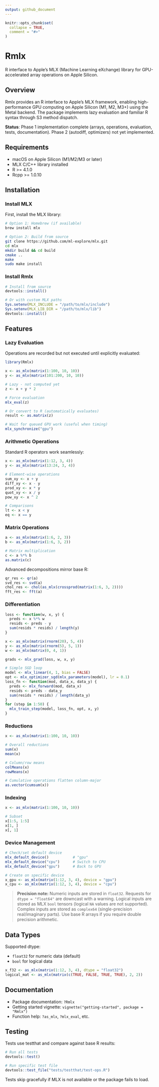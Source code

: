 ```yaml
---
output: github_document
---
```


```r
knitr::opts_chunk$set(
  collapse = TRUE,
  comment = "#>"
)
```

# Rmlx

R interface to Apple's MLX (Machine Learning eXchange) library for GPU-accelerated array operations on Apple Silicon.

## Overview

Rmlx provides an R interface to Apple's MLX framework, enabling high-performance GPU computing on Apple Silicon (M1, M2, M3+) using the Metal backend. The package implements lazy evaluation and familiar R syntax through S3 method dispatch.

**Status**: Phase 1 implementation complete (arrays, operations, evaluation, tests, documentation). Phase 2 (autodiff, optimizers) not yet implemented.

## Requirements

- macOS on Apple Silicon (M1/M2/M3 or later)
- MLX C/C++ library installed
- R >= 4.1.0
- Rcpp >= 1.0.10

## Installation

### Install MLX

First, install the MLX library:

```bash
# Option 1: Homebrew (if available)
brew install mlx

# Option 2: Build from source
git clone https://github.com/ml-explore/mlx.git
cd mlx
mkdir build && cd build
cmake ..
make
sudo make install
```

### Install Rmlx

```r
# Install from source
devtools::install()

# Or with custom MLX paths
Sys.setenv(MLX_INCLUDE = "/path/to/mlx/include")
Sys.setenv(MLX_LIB_DIR = "/path/to/mlx/lib")
devtools::install()
```

## Features

### Lazy Evaluation

Operations are recorded but not executed until explicitly evaluated:

```r
library(Rmlx)

x <- as_mlx(matrix(1:100, 10, 10))
y <- as_mlx(matrix(101:200, 10, 10))

# Lazy - not computed yet
z <- x + y * 2

# Force evaluation
mlx_eval(z)

# Or convert to R (automatically evaluates)
result <- as.matrix(z)

# Wait for queued GPU work (useful when timing)
mlx_synchronize("gpu")
```

### Arithmetic Operations

Standard R operators work seamlessly:

```r
x <- as_mlx(matrix(1:12, 3, 4))
y <- as_mlx(matrix(13:24, 3, 4))

# Element-wise operations
sum_xy <- x + y
diff_xy <- x - y
prod_xy <- x * y
quot_xy <- x / y
pow_xy <- x ^ 2

# Comparisons
lt <- x < y
eq <- x == y
```

### Matrix Operations

```r
a <- as_mlx(matrix(1:6, 2, 3))
b <- as_mlx(matrix(1:6, 3, 2))

# Matrix multiplication
c <- a %*% b
as.matrix(c)
```

Advanced decompositions mirror base R:

```r
qr_res <- qr(a)
svd_res <- svd(a)
chol_res <- chol(as_mlx(crossprod(matrix(1:6, 3, 2))))
fft_res <- fft(a)
```

### Differentiation

```r
loss <- function(w, x, y) {
  preds <- x %*% w
  resids <- preds - y
  sum(resids * resids) / length(y)
}

x <- as_mlx(matrix(rnorm(20), 5, 4))
y <- as_mlx(matrix(rnorm(5), 5, 1))
w <- as_mlx(matrix(0, 4, 1))

grads <- mlx_grad(loss, w, x, y)

# Simple SGD loop
model <- mlx_linear(4, 1, bias = FALSE)
opt <- mlx_optimizer_sgd(mlx_parameters(model), lr = 0.1)
loss_fn <- function(mod, data_x, data_y) {
  preds <- mlx_forward(mod, data_x)
  resids <- preds - data_y
  sum(resids * resids) / length(data_y)
}
for (step in 1:50) {
  mlx_train_step(model, loss_fn, opt, x, y)
}
```

### Reductions

```r
x <- as_mlx(matrix(1:100, 10, 10))

# Overall reductions
sum(x)
mean(x)

# Column/row means
colMeans(x)
rowMeans(x)

# Cumulative operations flatten column-major
as.vector(cumsum(x))
```

### Indexing

```r
x <- as_mlx(matrix(1:100, 10, 10))

# Subset
x[1:5, 1:5]
x[1, ]
x[, 1]
```

### Device Management

```r
# Check/set default device
mlx_default_device()           # "gpu"
mlx_default_device("cpu")      # Switch to CPU
mlx_default_device("gpu")      # Back to GPU

# Create on specific device
x_gpu <- as_mlx(matrix(1:12, 3, 4), device = "gpu")
x_cpu <- as_mlx(matrix(1:12, 3, 4), device = "cpu")
```

> **Precision note:** Numeric inputs are stored in `float32`. Requests for `dtype = "float64"` are downcast with a warning. Logical inputs are stored as MLX `bool` tensors (logical `NA` values are not supported). Complex inputs are stored as `complex64` (single-precision real/imaginary parts). Use base R arrays if you require double precision arithmetic.

## Data Types

Supported dtype:

- `float32` for numeric data (default)
- `bool` for logical data

```r
x_f32 <- as_mlx(matrix(1:12, 3, 4), dtype = "float32")
logical_mat <- as_mlx(matrix(c(TRUE, FALSE, TRUE, TRUE), 2, 2))
```

## Documentation

- Package documentation: `?Rmlx`
- Getting started vignette: `vignette("getting-started", package = "Rmlx")`
- Function help: `?as_mlx`, `?mlx_eval`, etc.

## Testing

Tests use testthat and compare against base R results:

```r
# Run all tests
devtools::test()

# Run specific test file
devtools::test_file("tests/testthat/test-ops.R")
```

Tests skip gracefully if MLX is not available or the package fails to load.
